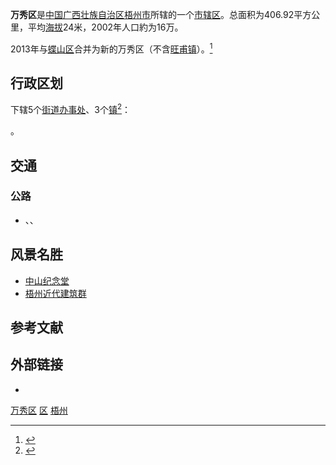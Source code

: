 {{Infobox China County
|Belong = [[广西壮族自治区|广西壮族自治区]][[梧州市|梧州市]]
}}

'''万秀区'''是[[中国|中国]][[广西壮族自治区|广西壮族自治区]][[梧州市|梧州市]]所辖的一个[[市辖区|市辖区]]。总面积为406.92平方公里，平均[[海拔|海拔]]24米，2002年人口約为16万。

2013年与[[蝶山区|蝶山区]]合并为新的万秀区（不含[[旺甫镇|旺甫镇]]）。<ref>{{cite news|title=梧州市将进行行政区划结构性调整 设立两个新城区|url=http://news.china.com.cn/live/2013-03/28/content_19289957.htm|newspaper=中国网|date=2013年3月28日|accessdate=2013年3月28日|archive-date=2019年2月18日|archive-url=https://web.archive.org/web/20190218182253/http://news.china.com.cn/live/2013-03/28/content_19289957.htm|dead-url=no}}</ref>

== 行政区划 ==
{{PAGENAMEBASE}}下辖5个[[街道办事处|街道办事处]]、3个[[行政建制镇|镇]]<ref>{{PRC admin/ref sgc|45/04/03}}</ref>：

{{PRC admin/children|45/04/03}}。

== 交通 ==
===公路===
* {{China Expwy Name|S4001|P= Guangxi}}、{{中国国道名|207}}、{{中国国道名|321}}

== 风景名胜 ==
*[[中山纪念堂_(梧州)|中山纪念堂]]
*[[梧州近代建筑群|梧州近代建筑群]]

== 参考文献 ==
{{Wikisourcehas|国务院关于同意广西壮族自治区调整梧州市市辖区和苍梧县行政区划的批复|国务院关于同意广西壮族自治区调整梧州市部分行政区划的批复}}
{{reflist}}

== 外部链接 ==
* {{Official website|http://www.wzwxq.gov.cn/|name=梧州市万秀区人民政府门户网站}}

{{Guangxi-stub}}
{{万秀区行政区划}}
{{梧州市行政区划}}
{{广西行政区划}}

[[Category:万秀区|]]
[[Category:梧州区县市|区]]
[[Category:广西市辖区|梧州]]